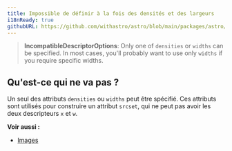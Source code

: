 ```yaml
---
title: Impossible de définir à la fois des densités et des largeurs
i18nReady: true
githubURL: https://github.com/withastro/astro/blob/main/packages/astro/src/core/errors/errors-data.ts
---
```



> **IncompatibleDescriptorOptions**: Only one of `densities` or `widths` can be specified. In most cases, you'll probably want to use only `widths` if you require specific widths.

## Qu'est-ce qui ne va pas ?
Un seul des attributs `densities` ou `widths` peut être spécifié. Ces attributs sont utilisés pour construire un attribut `srcset`, qui ne peut pas avoir les deux descripteurs `x` et `w`.

**Voir aussi :**
-  [Images](/fr/guides/images/)
